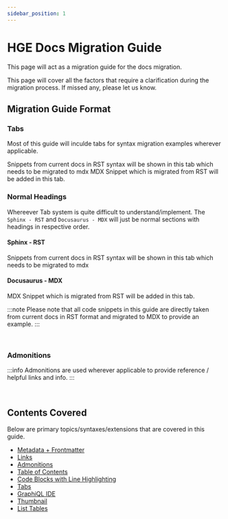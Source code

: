```yaml
---
sidebar_position: 1
---
```


# HGE Docs Migration Guide

This page will act as a migration guide for the docs migration.

This page will cover all the factors that require a clarification during the migration process. If missed any, please let us know.


## Migration Guide Format

### Tabs
Most of this guide will inculde tabs for syntax migration examples wherever applicable.


<Tabs>
  <TabItem value="sphinx" label="Sphinx - RST" default>
    Snippets from current docs in RST syntax will be shown in this tab which needs to be migrated to mdx
  </TabItem>
  <TabItem value="docusaurus" label="Docusaurus - MDX">
    MDX Snippet which is migrated from RST will be added in this tab.
  </TabItem>
</Tabs>

<br />

### Normal Headings
Whereever Tab system is quite difficult to understand/implement. The `Sphinx - RST` and `Docusaurus - MDX` will just be normal sections with headings in respective order.

#### Sphinx - RST
Snippets from current docs in RST syntax will be shown in this tab which needs to be migrated to mdx

#### Docusaurus - MDX
MDX Snippet which is migrated from RST will be added in this tab.

:::note
Please note that all code snippets in this guide are directly taken from current docs in RST format and migrated to MDX to provide an example.
:::

<br />

### Admonitions
:::info
Admonitions are used wherever applicable to provide reference / helpful links and info.
:::

<br />

## Contents Covered
Below are primary topics/syntaxes/extensions that are covered in this guide.

- [Metadata + Frontmatter](/migration-guide/metadata.mdx)
- [Links](/migration-guide/links.mdx)
- [Admonitions](/migration-guide/admonitions.mdx)
- [Table of Contents](/migration-guide/table-of-contents.mdx)
- [Code Blocks with Line Highlighting](/migration-guide/code-blocks.mdx)
- [Tabs](/migration-guide/tabs.mdx)
- [GraphiQL IDE](/migration-guide/graphiql-ide.mdx)
- [Thumbnail](/migration-guide/thumbnail.mdx)
- [List Tables](/migration-guide/list-tables.mdx)
